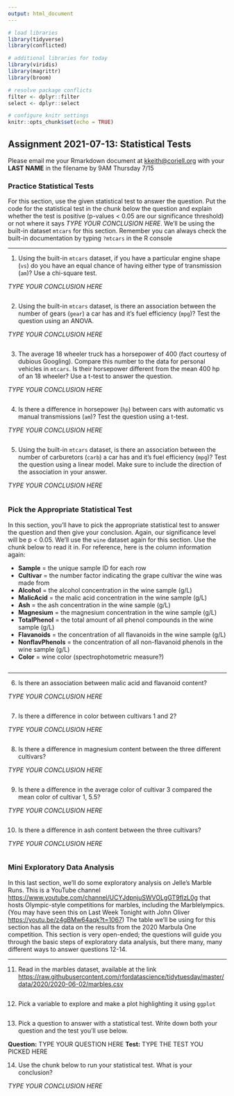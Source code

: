 ```yaml
---
output: html_document
---
```


```r
# load libraries
library(tidyverse)
library(conflicted)

# additional libraries for today
library(viridis)
library(magrittr)
library(broom)

# resolve package conflicts
filter <- dplyr::filter
select <- dplyr::select

# configure knitr settings
knitr::opts_chunk$set(echo = TRUE)
```

## Assignment 2021-07-13: Statistical Tests

Please email me your Rmarkdown document at <kkeith@coriell.org> with your **LAST NAME** in the filename by 9AM Thursday 7/15

### Practice Statistical Tests

For this section, use the given statistical test to answer the question. Put the code for the statistical test in the chunk below the question and explain whether the test is positive (p-values < 0.05 are our significance threshold) or not where it says *TYPE YOUR CONCLUSION HERE*. We'll be using the built-in dataset `mtcars` for this section. Remember you can always check the built-in documentation by typing `?mtcars` in the R console

---

1. Using the built-in `mtcars` dataset, if you have a particular engine shape (`vs`) do you have an equal chance of having either type of transmission (`am`)? Use a chi-square test.

*TYPE YOUR CONCLUSION HERE* 

```r

```

2. Using the built-in `mtcars` dataset, is there an association between the number of gears (`gear`) a car has and it's fuel efficiency (`mpg`)? Test the question using an ANOVA.

*TYPE YOUR CONCLUSION HERE* 

```r

```

3. The average 18 wheeler truck has a horsepower of 400 (fact courtesy of dubious Googling). Compare this number to the data for personal vehicles in `mtcars`. Is their horsepower different from the mean 400 hp of an 18 wheeler? Use a t-test to answer the question.

*TYPE YOUR CONCLUSION HERE*

```r

```

4. Is there a difference in horsepower (`hp`) between cars with automatic vs manual transmissions (`am`)? Test the question using a t-test.

*TYPE YOUR CONCLUSION HERE* 

```r

```

5. Using the built-in `mtcars` dataset, is there an association between the number of carburetors (`carb`) a car has and it's fuel efficiency (`mpg`)? Test the question using a linear model. Make sure to include the direction of the association in your answer.

*TYPE YOUR CONCLUSION HERE* 

```r

```

### Pick the Appropriate Statistical Test

In this section, you'll have to pick the appropriate statistical test to answer the question and then give your conclusion. Again, our significance level will be p < 0.05. We'll use the `wine` dataset again for this section. Use the chunk below to read it in. For reference, here is the column information again:

- **Sample** = the unique sample ID for each row
- **Cultivar** = the number factor indicating the grape cultivar the wine was made from
- **Alcohol** = the alcohol concentration in the wine sample (g/L)
- **MalicAcid** = the malic acid concentration in the wine sample (g/L)
- **Ash** = the ash concentration in the wine sample (g/L)
- **Magnesium** = the magnesium concentration in the wine sample (g/L)
- **TotalPhenol** = the total amount of all phenol compounds in the wine sample (g/L)
- **Flavanoids** = the concentration of all flavanoids in the wine sample (g/L)
- **NonflavPhenols** = the concentration of all non-flavanoid phenols in the wine sample (g/L)
- **Color** = wine color (spectrophotometric measure?)

```r

```

---

6. Is there an association between malic acid and flavanoid content?

*TYPE YOUR CONCLUSION HERE* 

```r

```

7. Is there a difference in color between cultivars 1 and 2?

*TYPE YOUR CONCLUSION HERE* 

```r

```

8. Is there a difference in magnesium content between the three different cultivars?

*TYPE YOUR CONCLUSION HERE* 

```r

```

9. Is there a difference in the average color of cultivar 3 compared the mean color of cultivar 1, 5.5?

*TYPE YOUR CONCLUSION HERE* 

```r

```

10. Is there a difference in ash content between the three cultivars?

*TYPE YOUR CONCLUSION HERE*

```r

```

### Mini Exploratory Data Analysis

In this last section, we'll do some exploratory analysis on Jelle's Marble Runs. This is a YouTube channel <https://www.youtube.com/channel/UCYJdpnjuSWVOLgGT9fIzL0g> that hosts Olympic-style competitions for marbles, including the Marblelympics. (You may have seen this on Last Week Tonight with John Oliver <https://youtu.be/z4gBMw64aqk?t=1067>) The table we'll be using for this section has all the data on the results from the 2020 Marbula One competition. This section is very open-ended; the questions will guide you through the basic steps of exploratory data analysis, but there many, many different ways to answer questions 12-14.

---

11. Read in the marbles dataset, available at the link <https://raw.githubusercontent.com/rfordatascience/tidytuesday/master/data/2020/2020-06-02/marbles.csv>

```r

```

12. Pick a variable to explore and make a plot highlighting it using `ggplot`

```r

```

13. Pick a question to answer with a statistical test. Write down both your question and the test you'll use below.

**Question:** TYPE YOUR QUESTION HERE 
**Test:** TYPE THE TEST YOU PICKED HERE 

14. Use the chunk below to run your statistical test. What is your conclusion?

*TYPE YOUR CONCLUSION HERE* 

```r

```



<br>


